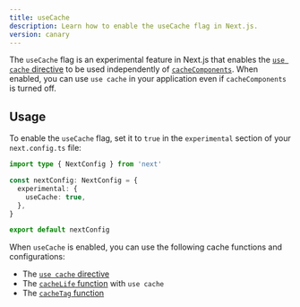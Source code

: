 ```yaml
---
title: useCache
description: Learn how to enable the useCache flag in Next.js.
version: canary
---
```


The `useCache` flag is an experimental feature in Next.js that enables the [`use cache` directive](/docs/app/api-reference/directives/use-cache) to be used independently of [`cacheComponents`](/docs/app/api-reference/config/next-config-js/cacheComponents). When enabled, you can use `use cache` in your application even if `cacheComponents` is turned off.

## Usage

To enable the `useCache` flag, set it to `true` in the `experimental` section of your `next.config.ts` file:

```ts filename="next.config.ts"
import type { NextConfig } from 'next'

const nextConfig: NextConfig = {
  experimental: {
    useCache: true,
  },
}

export default nextConfig
```

When `useCache` is enabled, you can use the following cache functions and configurations:

- The [`use cache` directive](/docs/app/api-reference/directives/use-cache)
- The [`cacheLife` function](/docs/app/api-reference/config/next-config-js/cacheLife) with `use cache`
- The [`cacheTag` function](/docs/app/api-reference/functions/cacheTag)
